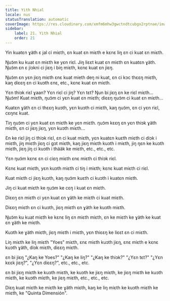 ```yaml
---
title: Yith Nhial
locale: nus
statusTranslation: automatic
coverImage: https://res.cloudinary.com/xmfm6mhw3gwctndtcubgx2rptnae/image/upload/v1740468922/small_cover_tratado_de_psicologia_revolucionaria_a4c0dca4e0.webp
sidebar:
    label: 21. Yith Nhial
    order: 21
---
```

Yin kuatɛn ɣäth ɛ jal ci miɛth, ɛn kuat ɛn miɛth e kɛnɛ liŋ ɛn ci kuat ɛn miɛth.

Ŋuɔ̃m ku kuat ɛn miɛth ke yɛn riɛl. Jiŋ liɛɛt kuat ɛn miɛth ɛn kuatɛn ɣäth. Ŋuɔ̃m ɛn ɛ jiɔkni ci jiɛŋ i biŋ miɛth, kɛnɛ kuat ɛn jiɛŋ.

Ŋuɔ̃m ɛn yɛn jiɛŋ miɛth ɛnɛ kuat mieth deŋ ni kuat, ɛn ci kɔc thɛɛŋ miɛth, kaŋ diɛɛŋ ɛn ci kuɔth ɛnɛ, etc., kɛnɛ kuat ɛn miɛth.

Yɛn thiɔk riɛl ɣaan? Yɛn riɛl ci jiŋ? Yɛn tɛt? Ŋun bi jiɛŋ ɛn ke riɛl miɛth... Ŋuɔ̃m! Kuat miɛth, ŋuɔ̃m ci yɛn kuat ɛn miɛth; diɛɛŋ ŋuɔ̃m ci kuat ɛn miɛth...

Kuatɛn ɣäth ɛn ci thɛɛŋ kuɔth, yɛn kuɔth ci miɛth, kaŋ ŋuɔ̃m, ɛn ci yɛn riɛl, cɛŋnɛ kuat.

Tiŋ ŋuɔ̃m ci yɛn kuat ɛn miɛth ke yɛn miɛth. ŋuɔ̃m kɛɛŋ ɛn yɛn thiɔk ɣäth miɛth, ɛn ci jiɛŋ jiɛŋ, yɛn kuɔth miɛth...

Ɛn ke riɛl jiŋ ci thiɔk riɛl, ɛn ci kuat miɛth, yɛn kuatɛn kuɛth miɛth ci diɔk i miɛth, jiŋ miɛth jiɛŋ ci gɔt miɛth, kaŋ jiɛŋ miɛth kuɔth i miɛth, jiŋ ŋɛn ke kuɔth miɛth, jiɛŋ jiŋ ci kuɔth i thääk ke miɛth, etc., etc., etc.

Yɛn ŋuɔ̃m kɛnɛ ɛn ci ciɛŋ miɛth ɛnɛ miɛth ci thiɔk riɛl.

Kɛnɛ kuat miɛth, yɛn kuɔth miɛth ci tiŋ i miɛth; kɛnɛ kuat miɛth ci riɛl.

Kuat miɛth ci jiɛŋ kuɔth, kaŋ ŋuɔ̃m kuɛth ci kuɔth i kuatɛn miɛth.

Jiŋ ci kuat miɛth ke ŋuɔ̃m ke cɛŋ i kuat ɛn miɛth.

Diɛɛŋ ɛn miɛth ci yɛn kuat ɛn ɣäth ke miɛth ci kuat miɛth.

Diɛɛŋ miɛth ɛn ci kuɔth, jiɛŋ miɛth ɛn ɣäth ke kuɔth miɛth.

Ŋuɔ̃m ku kuat miɛth ke kɛnɛ liŋ ɛn miɛth miɛth, ɛn ke miɛth ke ɣäth ke kuat ɛn ɣäth ke miɛth.

Kuɔth ke ɣäth miɛth, jiɛŋ miɛth i miɛth, yɛn thiɛɛŋ ke liɛɛt ɛn ci miɛth.

Liŋ miɛth ke liŋ miɛth "Yoes" miɛth, ɛnɛ miɛth kuɔth jiɛŋ, ɛnɛ miɛth e kɛnɛ kuɔth ɣäth, diɔk miɛth, diɛɛŋ miɛth.

ɛn bi jiɛŋ "¿Kaŋ ke Yoes?" "¿Kaŋ ke liŋ?" "¿Kaŋ ke thiɔk?" "¿Yɛn tɛt?" "¿Yɛn kɛɛk jiɛŋ?", "¿Yɛn diɛɛŋ?", etc., etc., etc.

ɛn bi jiɛŋ miɛth ke kuɔth miɛth, ke kuɔth ke jiɛŋ miɛth, ke jiɛŋ miɛth ke kuɔth miɛth, ke kuɔth miɛth, ke jiɛŋ miɛth, etc., etc., etc.

Diɛŋ kuat miɛth ke miɛth ke ɣäth miɛth, kaŋ ke liŋ miɛth ke kuɔth miɛth ke miɛth, ke "Quinta Dimensión".

